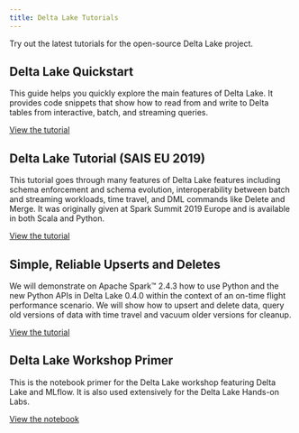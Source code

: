 ```yaml
---
title: Delta Lake Tutorials
---
```


Try out the latest tutorials for the open-source Delta Lake project.

## Delta Lake Quickstart

This guide helps you quickly explore the main features of Delta Lake. It provides code snippets that show how to read from and write to Delta tables from interactive, batch, and streaming queries.

[View the tutorial](https://docs.delta.io/latest/quick-start.html)

## Delta Lake Tutorial (SAIS EU 2019)

This tutorial goes through many features of Delta Lake features including schema enforcement and schema evolution, interoperability between batch and streaming workloads, time travel, and DML commands like Delete and Merge. It was originally given at Spark Summit 2019 Europe and is available in both Scala and Python.

[View the tutorial](https://github.com/delta-io/delta/tree/master/examples/tutorials/saiseu19)

## Simple, Reliable Upserts and Deletes

We will demonstrate on Apache Spark™ 2.4.3 how to use Python and the new Python APIs in Delta Lake 0.4.0 within the context of an on-time flight performance scenario. We will show how to upsert and delete data, query old versions of data with time travel and vacuum older versions for cleanup.

[View the tutorial](https://databricks.com/blog/2019/10/03/simple-reliable-upserts-and-deletes-on-delta-lake-tables-using-python-apis.html)

## Delta Lake Workshop Primer

This is the notebook primer for the Delta Lake workshop featuring Delta Lake and MLflow. It is also used extensively for the Delta Lake Hands-on Labs.

[View the notebook](https://pages.databricks.com/rs/094-YMS-629/images/01-Delta%20Lake%20Workshop%20-%20Delta%20Lake%20Primer.html)

